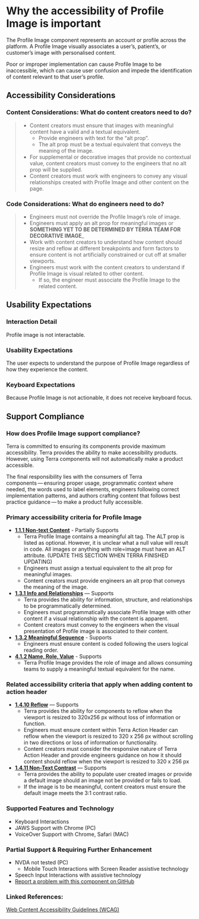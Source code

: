 
<Badge />

# Why the accessibility of Profile Image is important 

<Notice variant="important" ariaLevel="2">

The Profile Image component represents an account or profile across the platform. A Profile Image visually associates a user’s, patient’s, or customer’s image with personalised content.

Poor or improper implementation can cause Profile Image to be inaccessible, which can cause user confusion and impede the identification of content relevant to that user’s profile.

</Notice>

<Whitespace />

## Accessibility Considerations

### Content Considerations: What do content creators need to do?

> - Content creators must ensure that images with meaningful content have a valid and a textual equivalent.
>   - Provide engineers with text for the “alt prop”.
>   - The alt prop must be a textual equivalent that conveys the meaning of the image.
> - For supplemental or decorative images that provide no contextual value, content creators must convey to the engineers that no alt prop will be supplied.
> - Content creators must work with engineers to convey any visual relationships created with Profile Image and other content on the page.

### Code Considerations: What do engineers need to do?

> - Engineers must not override the Profile Image’s role of image.
> - Engineers must apply an alt prop for meaningful images or __SOMETHING YET TO BE DETERMINED BY TERRA TEAM FOR DECORATIVE IMAGE___
> - Work with content creators to understand how content should resize and reflow at different breakpoints and form factors to ensure content is not artificially constrained or cut off at smaller viewports.
> - Engineers must work with the content creators to understand if Profile Image is visual related to other content.
>   - If so, the engineer must associate the Profile Image to the related content.

## Usability Expectations

### Interaction Detail

Profile image is not interactable.

### Usability Expectations

The user expects to understand the purpose of Profile Image regardless of how they experience the content.

### Keyboard Expectations

Because Profile Image is not actionable, it does not receive keyboard focus.

## Support Compliance

### How does Profile Image support compliance?

Terra is committed to ensuring its components provide maximum accessibility. Terra provides the ability to make accessibility products. However, using Terra components will not automatically make a product accessible.

The final responsibility lies with the consumers of Terra components — ensuring proper usage, programmatic context where needed, the words used to label elements, engineers following correct implementation patterns, and authors crafting content that follows best practice guidance — to make a product fully accessible.

### Primary accessibility criteria for Profile Image

- [**1.1.1 Non-text Content**](https://www.w3.org/WAI/WCAG21/quickref/#non-text-content) - Partially Supports
  - Terra Profile Image contains a meaningful alt tag. The ALT prop is listed as optional. However, it is unclear what a null value will result in code. All images or anything with role=image must have an ALT attribute.  (UPDATE THIS SECTION WHEN TERRA FINISHED UPDATING)
  - Engineers must assign a textual equivalent to the alt prop for meaningful images.
  - Content creators must provide engineers an alt prop that conveys the meaning of the image.
- [**1.3.1 Info and Relationships**](https://www.w3.org/WAI/WCAG21/Understanding/info-and-relationships.html) — Supports
  - Terra provides the ability for information, structure, and relationships to be programmatically determined.
  - Engineers must programmatically associate Profile Image with other content if a visual relationship with the content is apparent.
  - Content creators must convey to the engineers when the visual presentation of Profile image is associated to their content.
- [**1.3.2 Meaningful Sequence**](https://www.w3.org/WAI/WCAG21/Understanding/meaningful-sequence.html) - Supports
  - Engineers must ensure content is coded following the users logical reading order.
- [**4.1.2 Name, Role, Value**](https://www.w3.org/WAI/WCAG21/Understanding/name-role-value.html) - Supports
  - Terra Profile Image provides the role of image and allows consuming teams to supply a meaningful textual equivalent for the name.

### Related accessibility criteria that apply when adding content to action header

- [**1.4.10 Reflow**](https://www.w3.org/WAI/WCAG21/Understanding/reflow.html) — Supports
  - Terra provides the ability for components to reflow when the viewport is resized to 320x256 px without loss of information or function. 
  - Engineers must ensure content within Terra Action Header can reflow when the viewport is resized to 320 x 256 px without scrolling in two directions or loss of information or functionality. 
  - Content creators must consider the responsive nature of Terra Action Header and provide engineers guidance on how it should content should reflow when the viewport is resized to 320 x 256 px
- [**1.4.11 Non-Text Contrast**](https://www.w3.org/WAI/WCAG21/Understanding/non-text-contrast.html) — Supports
  - Terra provides the ability to populate user created images or provide a default image should an image not be provided or fails to load.
  - If the image is to be meaningful, content creators must ensure the default image meets the 3:1 contrast ratio.

### Supported Features and Technology

- Keyboard Interactions
- JAWS Support with Chrome (PC)
- VoiceOver Support with Chrome, Safari (MAC) 

### Partial Support & Requiring Further Enhancement

- NVDA not tested (PC)
  - Mobile Touch Interactions with Screen Reader assistive technology
- Speech Input Interactions with assistive technology
- [Report a problem with this component on GitHub ](https://github.com/cerner/terra-core/issues/new/choose)

### Linked References:
[Web Content Accessibility Guidelines (WCAG)](https://www.w3.org/WAI/WCAG21/Understanding/)
